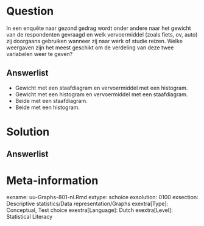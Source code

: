 
Question
========
  
In een enquête naar gezond gedrag wordt onder andere naar het gewicht van de respondenten gevraagd en welk vervoermiddel (zoals fiets, ov, auto) zij doorgaans gebruiken wanneer zij naar werk of studie reizen. Welke weergaven zijn het meest geschikt om de verdeling van deze twee variabelen weer te geven?
  
Answerlist
----------
* Gewicht met een staafdiagram en vervoermiddel met een histogram. 
* Gewicht met een histogram en vervoermiddel met een staafdiagram. 
* Beide met een staafdiagram.
* Beide met een histogram.


Solution
========
  


Answerlist
----------



Meta-information
================
exname: uu-Graphs-801-nl.Rmd
extype: schoice
exsolution: 0100
exsection: Descriptive statistics/Data representation/Graphs
exextra[Type]: Conceptual, Test choice
exextra[Language]: Dutch
exextra[Level]: Statistical Literacy

